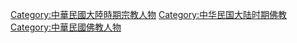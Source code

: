 [[Category:中華民國大陸時期宗教人物|Category:中華民國大陸時期宗教人物]]
[[Category:中华民国大陆时期佛教|Category:中华民国大陆时期佛教]]
[[Category:中華民國佛教人物|Category:中華民國佛教人物]]